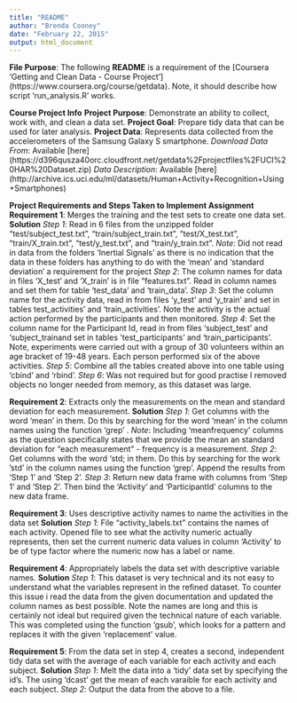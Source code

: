 ```yaml
---
title: "README"
author: "Brenda Cooney"
date: "February 22, 2015"
output: html_document
---
```


**File Purpose**:     The following **README** is a requirement of the [Coursera 'Getting and Clean Data - Course Project'] (https://www.coursera.org/course/getdata). Note, it should describe how script 'run_analysis.R' works.

**Course Project Info**
**Project Purpose**:  Demonstrate an ability to collect, work with, and clean a data set.
**Project Goal**:     Prepare tidy data that can be used for later analysis. 
**Project Data**:     Represents data collected from the accelerometers of the Samsung Galaxy S smartphone.
*Download Data From*: Available [here] (https://d396qusza40orc.cloudfront.net/getdata%2Fprojectfiles%2FUCI%20HAR%20Dataset.zip)
*Data Description*:  Available [here] (http://archive.ics.uci.edu/ml/datasets/Human+Activity+Recognition+Using+Smartphones)

**Project Requirements and Steps Taken to Implement Assignment**
**Requirement 1**: Merges the training and the test sets to create one data set.
**Solution**
*Step 1*: Read in 6 files from the unzipped folder "test/subject_test.txt", "train/subject_train.txt", "test/X_test.txt", "train/X_train.txt", "test/y_test.txt", and "train/y_train.txt".
*Note*: Did not read in data from the folders 'Inertial Signals' as there is no indication that the data in these folders has anything to do with the 'mean' and 'standard deviation' a requirement for the project
*Step 2*: The column names for data in files 'X_test' and 'X_train' is in file "features.txt". Read in column names and set them for table 'test_data' and 'train_data'.
*Step 3*: Set the column name for the activity data, read in from files 'y_test' and 'y_train' and set in tables test_activities' and 'train_activities'. Note the activity is the actual action performed by the participants and then monitored.
*Step 4*: Set the column name for the Participant Id, read in from files 'subject_test' and 'subject_trainand set in tables 'test_participants' and 'train_participants'. Note, experiments were carried out with a group of 30 volunteers within an age bracket of 19-48 years. Each person performed six of the above activities.
*Step 5*: Combine all the tables created above into one table using 'cbind' and 'rbind'.
*Step 6*: Was not required but for good practise I removed objects no longer needed from memory, as this dataset was large.

**Requirement 2**: Extracts only the measurements on the mean and standard deviation for each measurement.
**Solution**
*Step 1*: Get columns with the word 'mean' in them. Do this by searching for the word 'mean' in the column names using the function 'grep' .
*Note*: Including 'meanfrequency' columns as the question specifically states that we provide the mean an standard deviation for "each measurement" - frequency is a measurement.
*Step 2*: Get columns with the word 'std; in them. Do this by searching for the work 'std' in the column names using the function 'grep'. Append the results from 'Step 1' and 'Step 2'.
*Step 3*: Return new data frame with columns from 'Step 1' and 'Step 2'. Then bind the 'Activity' and 'ParticipantId' columns to the new data frame.

**Requirement 3**: Uses descriptive activity names to name the activities in the data set 
**Solution**
*Step 1*: File "activity_labels.txt" contains the names of each activity. Opened file to see what the activity numeric actually represents, then set the current numeric data values in column 'Activity' to be of type factor where the numeric now has a label or name.

**Requirement 4**: Appropriately labels the data set with descriptive variable names.
**Solution**
*Step 1*: This dataset is very technical and its not easy to understand what the variables represent in the refined dataset. To counter this issue i read the data from the given documentation and updated the column names as best possible. Note the names are long and this is certainly not ideal but required given the technical nature of each variable. This was completed using the function 'gsub', which looks for a pattern and replaces it with the given 'replacement' value.

**Requirement 5**: From the data set in step 4, creates a second, independent tidy data set with the average of each variable for each activity and each subject.
**Solution**
*Step 1*: Melt the data into a 'tidy' data set by specifying the id's. The using 'dcast' get the mean of each varaible for each activity and each subject.
*Step 2*: Output the data from the above to a file.
